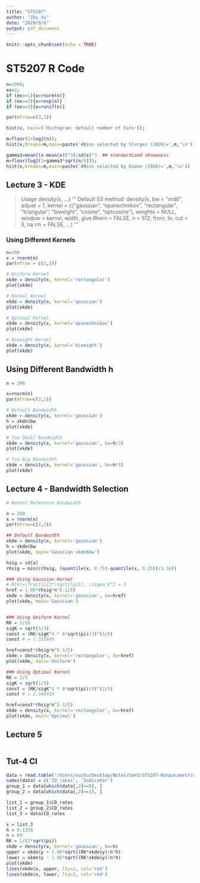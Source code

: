 ```yaml
---
title: "ST5207"
author: "Zhu Xu"
date: "2019/9/8"
output: pdf_document
---
```


```r
knitr::opts_chunk$set(echo = TRUE)
```

# ST5207 R Code

```r
n=1000;
ex=2;
if (ex==1){x=rnorm(n)}
if (ex==2){x=rexp(n)}
if (ex==3){x=runif(n)}

par(mfrow=c(3,1))

hist(x, main=('Histogram: default number of bins'));

m=floor(1+log2(n));
hist(x,breaks=m,main=paste('#Bins selected by Sturges (1926)=',m,'\n'))

gamma3=mean((x-mean(x))^3)/sd(x)^3  ## standardized sknewness
m=floor(log2(1+gamma3*sqrt(n/6)));
hist(x,breaks=m,main=paste('#Bins selected by Doane (1926)=',m,'\n'))
```

## Lecture 3 - KDE

> Usage  density(x, ...)
'''
Default S3 method:
density(x, bw = "nrd0", adjust = 1,
        kernel = c("gaussian", "epanechnikov", "rectangular",
                   "triangular", "biweight",
                   "cosine", "optcosine"),
       weights = NULL, window = kernel, width,
       give.Rkern = FALSE,
       n = 512, from, to, cut = 3, na.rm = FALSE, ...)
'''


### Using Different Kernels
```r
n=200
x = rnorm(n)
par(mfrow = c(2,2))

# Uniform Kernel
xkde = density(x, kernel='rectangular')
plot(xkde)

# Normal Kernel
xkde = density(x, kernel='gaussian')
plot(xkde)

# Optimal Kernel
xkde = density(x, kernel='epanechnikov')
plot(xkde)

# Biweight Kernel
xkde = density(x, kernel='biweight')
plot(xkde)
```


## Using Different Bandwidth h
```r
n = 200

x=rnorm(n)
par(mfrow=c(3,1))

# Default Bandwidth
xkde = density(x, kernel='gaussian')
h = xkde$bw
plot(xkde)

# Too Small Bandwidth
xkde = density(x, kernel='gaussian', bw=h/3)
plot(xkde)

# Too Big Bandwidth
xkde = density(x, kernel='gaussian', bw=h*3)
plot(xkde)
```


## Lecture 4 - Bandwidth Selection
```r
# Normal Reference Bandwidth

n = 200
x = rnorm(n)
par(mfrow=c(2,2))

## Default Bandwidth
xkde = density(x, kernel='gaussian')
h = xkde$bw
plot(xkde, main='Gaussian xkde$bw')

hsig = sd(x)
rhsig = min(c(hsig, (quantile(x, 0.75)-quantile(x, 0.25))/1.34))

### Using Gaussian Kernel
# R(k)=\frac{1}{2*\sqrt{\pi}}, \sigma_K^2 = 1
href = 1.06*rhsig*n^(-1/5)
xkde = density(x, kernel='gaussian', bw=href)
plot(xkde, main='Gaussian')


### Using Uniform Kernel
RK = 1/10
sigK = sqrt(1/3)
const = (RK/sigK^4 * 8*sqrt(pi)/3)^(1/5)
const # = 1.335849

href=const*rhsig*n^(-1/5)
xkde = density(x, kernel='rectangular', bw=href)
plot(xkde, main='Uniform')

### Using Optimal Kernel
RK = 3/5
sigK = sqrt(1/5)
const = (RK/sigK^4 * 8*sqrt(pi)/3)^(1/5)
const # = 2.344914

href=const*rhsig*n^(-1/5)
xkde = density(x, kernel='rectangular', bw=href)
plot(xkde, main='Optimal')
```


## Lecture 5
```r


```


## Tut-4 CI
```r
data = read.table('/Users/xuzhu/Desktop/Notes/Sem3/ST5207-Nonparametric_Regression/Tut/cdrate.dat', header=FALSE)
names(data) = c('CD_rates', 'Indicator')
group_1 = data[which(data[,2]==0), ]
group_2 = data[which(data[,2]==1), ]

list_1 = group_1$CD_rates
list_2 = group_2$CD_rates
list_3 = data$CD_rates

x = list_3
h = 0.1358
n = 69
RK = 1/(2*sqrt(pi))
xkde = density(x, kernel='gaussian', bw=h)
upper = xkde$y + 1.96*sqrt((RK*xkde$y)/n*h)
lower = xkde$y - 1.96*sqrt((RK*xkde$y)/n*h)
plot(xkde)
lines(xkde$x, upper, lty=2, col='red')
lines(xkde$x, lower, lty=2, col='red')
```

```r


```



















